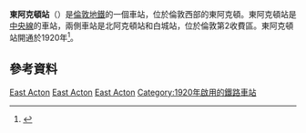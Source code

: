 {{expand|time=2016-03-09T13:58:58+00:00}}
{{TfL Translations}}
{{noteTA
|1=zh-hans:阿克顿; zh-tw:阿克頓; zh-hk:厄頓
|2=zh-hans:线; zh-hk:綫; zh-tw:線;
}}
{{Infobox London station
| name             = 東阿克頓<br />East Acton
| symbol           = underground
| manager          = [[倫敦地鐵|倫敦地鐵]]
| locale           = {{link-en|東阿克頓|East Acton}}
| borough          = [[漢默史密斯-富勒姆區|漢默史密斯-富勒姆]]
| platforms        = 2
| fare_zone        = 2
| image_name       = East Acton Tube Station.jpg
| latitude         = {{decdeg|51|31|01|N|4}}
| longitude        = {{decdeg|0|14|51|W|4}}
| original         = [[大西部鐵路|大西部鐵路]]
| pregroup         = 大西部鐵路
| postgroup        = 大西部鐵路
| years1           = 1920年8月3日
| events1          = 啟用
| tubeexits06      = 3.245
| tubeexits07      = {{increase}} 3.644 
| tubeexits08      = {{increase}} 3.900
| tubeexits09      = {{decrease}} 3.514
}}
'''東阿克頓站'''（{{lang-en|East Acton tube station}}）是[[倫敦地鐵|倫敦地鐵]]的一個車站，位於倫敦西部的東阿克頓。東阿克頓站是[[中央線_(倫敦地鐵)|中央線]]的車站，兩側車站是北阿克頓站和白城站，位於倫敦第2收費區。東阿克頓站開通於1920年<ref name="new_name">{{cite book |last1=Day |first1= John R |last2=Reed |first2=John |origyear=1963 |year=2008 |page=[https://archive.org/details/storyoflondonsun0000dayj/page/124 124] |title=The Story of London's Underground |url=https://archive.org/details/storyoflondonsun0000dayj |publisher=Capital Transport |isbn=1-85414-316-6}}</ref>。 
==參考資料==
{{Reflist}}

{{倫敦地鐵中央線}}

[[Category:中央線車站_(倫敦地鐵)|East Acton]]
[[Category:漢默史密斯-富勒姆區鐵路車站|East Acton]]
[[Category:倫敦通宵地鐵車站|East Acton]]
[[Category:1920年啟用的鐵路車站|Category:1920年啟用的鐵路車站]]
